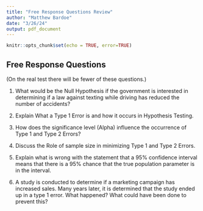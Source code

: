 ```yaml
---
title: "Free Response Questions Review"
author: "Matthew Bardoe"
date: "3/26/24"
output: pdf_document
---
```


```r
knitr::opts_chunk$set(echo = TRUE, error=TRUE)
```

## Free Response Questions

(On the real test there will be fewer of these questions.)

1. What would be the Null Hypothesis if the government is interested in determining if a law against texting while driving has reduced the number of accidents?

2. Explain What a Type 1 Error is and how it occurs in Hypothesis Testing.

3. How does the significance level (Alpha) influence the occurrence of Type 1 and Type 2 Errors?

4. Discuss the Role of sample size in minimizing Type 1 and Type 2 Errors.

5. Explain what is wrong with the statement that a 95% confidence interval means that there is a 95% chance that the true population parameter is in the interval.

6. A study is conducted to determine if a marketing campaign has increased sales. Many years later, it is determined that the study ended up in a type 1 error. What happened? What could have been done to prevent this?

